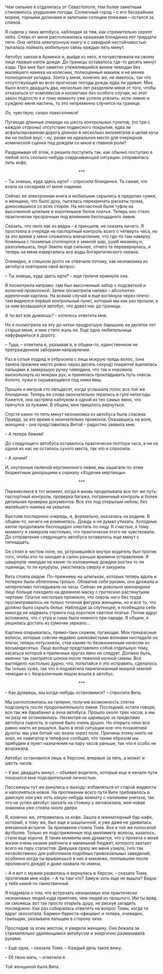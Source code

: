 # &nbsp; {#chapter-39}

Чем сильнее я отдалялась от Севастополя, тем более заметным становилось ухудшение погоды. Солнечный город – с его бескрайним морем, горными долинами и залитыми солнцем пляжами – остался за спиной. 

Я сидела у окна автобуса, наблюдая за тем, как стремительно сереет небо. Слева от меня расположилась крашеная блондинка лет тридцати пяти. Она читала электронную книгу и с завидной настойчивостью пыталась поймать мобильную связь каждые пять минут. 

Автобус заехал в Армянск и, выйдя из него, я почувствовала на своем лице первые капли дождя. До границы оставалось где-то десять минут езды. При мне был заметно утяжелившийся вином чемодан без малейшего намека на колесики, полноценный макияж и не менее полноценная укладка. Зонта у меня, конечно же, не имелось, так что отсутствующий во всех прогнозах погоды дождь едва ли удивил. Мне было всего двадцать два, несколько лет разделяли меня от того, чтобы отказаться от комплексов и косметики без особого случая, но этот закон подлости я к тому моменту уже успела усвоить: если ливню и суждено меня настичь, то это непременно случится на границе. 

*Ох, чувствую, скоро повеселимся!*

Пугающе длинные очереди на шесть контрольных пунктов, (по три с каждой стороны) отсутствие подвесного покрытия, едва ли асфальтированная дорога длиною в несколько километров и целая куча ям на любой вкус – ну, разве не идеальное место для очередной комической сценки под дождем со мной в главной роли?

Раздумывая об этом, я решила поступить так, как обычно поступаю в любой хоть сколько-нибудь озадачивающей ситуации: отправилась пить кофе.

<div style="text-align: center;">***</div>

– Ты знаешь, куда здесь идти? – спросила блондинка. Та самая, что ехала на соседнем от меня сидении. 

Сейчас ее электронная книга и мобильник скрылись в пределах сумки, и женщина, что было духу, пыталась перекричать раскаты грома, доносившиеся со всех сторон. На несчастной были туфли на высоченной шпильке и коротенькое белое платье. Теперь оно стало практически прозрачным под влиянием беспощадного ливня.

Сказать, что лило как из ведра – в принципе, не сказать ничего. Я простояла в очереди на паспортный контроль всего с четверть часа, но за это время у меня сложилось впечатление, что где-то там наверху боженька с похмелья споткнулся о земной шар, ушиб мизинец и, разозлившись, пнул Землю еще сильнее, отчего та перевернулась, и теперь на меня извергались все воды Антарктического океана.

Очевидно, я слишком долго не отвечала потому, как незнакомка из автобуса повторила свой вопрос.

– Ты знаешь, куда здесь идти? – еще громче крикнула она.

Я посмотрела направо: там был высоченный забор с подсветкой и колючей проволокой. Затем посмотрела налево – абсолютно идентичная картина. На всякий случай я еще взглянула через плечо: там виднелся первый контрольный пункт, который мы как раз прошли, а за ним возвышался автобус, что довез нас до границы.

*А ты вот как думаешь?* – хотелось ответить мне. 

Но я посмотрела на эту до нитки продрогшую барышню на десяток лет старше меня, и мне стало жаль ее. Еще одна любительница нафуфыриться в дорогу.

– Туда, – ответила я, указывая в, в общем-то, единственном не прегражденном заборами направлении.

Раз в сотый подряд я отбросила с лица мокрую прядь волос, (она заняла прежнее место ровно через десять секунд) покрепче вцепилась пальцами в замерзшую ручку чемодана, что так и норовила выскользнуть из мокрых рук, и принялась прокладывать путь сквозь болото, лужи и скрывающиеся под ними ямы. 

Прошла я метров сто пятьдесят, когда услышала голос все той же блондинки. Теперь ее слова окончательно терялись в гуле непогоды. Кажется, она застряла каблуком в одной из тех самых ямок, что прячутся за лужами. В общем, мне пришлось вернуться.

Спустя каких-то пять минут незнакомка из автобуса была спасена. Правда, за это время я окончательно промокла. Оказавшись на воле, женщина – она представилась Витой – радостно заявила мне:

– А теперь бежим!

До следующего автобуса оставалось практически полтора часа, а ни на одной из нас не осталось сухого места, так что я спросила:

– А зачем?

И, окутанные пеленой неугомонного ливня, мы зашагали по этим бюджетным декорациям к сериалу «Ходячие мертвецы».

<div style="text-align: center;">***</div>

Перенесемся в тот момент, когда я вновь проделывала все тот же путь: паспортный контроль, проверка багажа, пограничный контроль и более детальная проверка документов. Все это под открытым небом, без малейшего намека на укрытие.

Выстояв последнюю очередь, я, формально, оказалась на родине. В общем-то, ничего не изменилась. Дождь и не думал утихать. Холодные капли продолжали беспощадно хлестать по лицу. К счастью, к тому моменту я замерзла настолько, что практически этого не чувствовала. До отправления следующего автобуса оставалось еще минут с пятнадцать. 

Он стоял в чистом поле, но, устроившийся внутри водитель был против того, чтобы кто-то заходил в салон раньше времени отправления. Я швырнула чемодан на какие-то изломанные дождем ростки то ли пшеницы, то ли кукурузы, умостилась сверху и закурила.

Вита стояла рядом. По-прежнему на шпильках, которые теперь вдоль и поперек были облеплены грязью. Обхватив себя руками, она дрожала и нетерпеливо поглядывала на часы. Сейчас ее довольно миловидное лицо больше походило на древнюю маску с гротескно растянутыми чертами. Платье настолько промокло, что сквозь него без труда просматривалось не только точеная фигурка женщины, но и все то, что должно было скрыть белье. Наблюдая за спутницей, я пообещала себе никогда не надевать стринги под короткое светлое платье. Потом вдруг вспомнила, что с утра и сама была немного при параде. В общем, я решилась достать из сумочки зеркало…

Картина открывалась, прямо-таки скажем, пугающая. Мои прекрасные волосы, которые совсем недавно шелковистыми волнами ниспадали на плечи, теперь потускнели, став каким-то безжизненным начесом из восьмидесятых. Лицо вообще представляло собой отдельную тему, касаться которой в приличных кругах явно не следует. Должно быть, именно так смотрятся шлюхи после тяжелой ночной смены. Все выглядело настолько дурно, что, попытайся я это исправить, сделалось бы только хуже, так что я подхватила перепачканный мокрой землей чемодан и с безразличным лицом вошла в автобус.

<div style="text-align: center;">***</div>

– Как думаешь, мы когда-нибудь остановимся? – спросила Вита.

Мы расположились на галерке, получив возможность слегка подсохнуть после продолжительного ливня. Последний, кстати говоря, все так же барабанил в окна автобуса. Прошло около трех часов, а мы ни разу не остановились. Несмотря на царившую за пределами автобуса сырость, в салоне было очень душно. Но открыть окно все равно никто не решался. Было в этой ситуации кое-что позанятней духоты: мы уже битый час ехали через поле. Причины этому никто не знал, но навигатор в телефоне сообщал, что таким образом мы прибудем в пункт назначения на пару часов раньше, так что я особо не возражала.

Автобус остановился лишь в Херсоне, впервые за пять, а может и шесть часов.

– У вас двадцать минут, – объявил водитель, который еще в начале пути показался мне подозрительной личностью.

Пассажиры тут же ринулись к выходу: избавляться от старой жидкости и наполняться новой. На протяжении всего пути Вите требовалось в дамскую или уже хоть какую-нибудь комнату с наличием унитаза, так что не успел автобус заехать на стоянку у автовокзала, моя новая знакомка уже стояла около двери.

Я, конечно же, отправилась за кофе. Зашла в миниатюрный бар-кафе, который, к тому же, был еще и шашлычной, и уже даже не удивилась внезапной встрече. За прилавком стояла Тома. Все в той же полосатой футболке. Только ее подстриженные под миллиметр волосы, казалось, стали еще короче. В такие моменты мне думается, что у проекта о моей жизни очень низкие рейтинги и маленький бюджет, которого хватает всего на пару статистов. Девушка сразу же меня узнала, (что так несвойственно для работников подобных привокзальных заведений, особенно когда ты врываешься в них в макияже, поплывшем после проливного дождя) и даже назвала по имени.

– А я вот с мужем развелась и вернулась в Херсон, – сказала Тома, протягивая мне кофе. – А ты там что? Замуж хоть еще не вышла? Видок у тебя какой-то таинственный. 

Я подумала о том, что встречать незнакомых или практически незнакомых людей куда приятнее, чем людей из прошлого. Им ты вряд ли сможешь вот так просто открыть душу, не рискуя загадить последнюю. Как раз собиралась ответить на вопрос Томы, когда та вдруг захохотала. Бармен-бариста-официант и теперь, очевидно, грильщик, указывала пальцем в сторону окна.

Проследив за этим жестом, я увидела женщину. Она бежала за стремительно удаляющимся автобусом и энергично размахивала руками.

– Еще одна, – сказала Тома. – Каждый день такое вижу.

– Еб твою мать, – ответила я.

Той женщиной была Вита.




